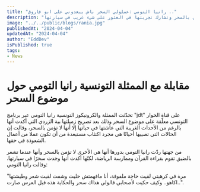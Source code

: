 ```yaml
---
title: "رانيا التومي :عملولي السحر باش يبعدوني على ابو فاروق .."
description: "الممثلة التونسية رانيا التومي تناقش موضوع الإيمان بالسحر وتشارك تجربتها في العثور على شيء غريب في سيارتها."
image: "../../public/blogs/rania.jpg"
publishedAt: "2024-04-04"
updatedAt: "2024-04-04"
author: "EddDev"
isPublished: true
tags:
- News
---
```


# مقابلة مع الممثلة التونسية رانيا التومي حول موضوع السحر

تحدّثت الممثلة والكرونيكوز التونسية رانيا التومي عبر برنامج "jdt" على قناة الحوار التونسي معلّقة على موضوع السحر وذلك بعد تصريح زميلتها بية الزردي التي أكدت أنها بالرغم من الأحداث الغريبة التي عاشتها في حياتها إلا أنها لا تؤمن بالسحر، وقالت إن الحالات التي تصيبها أحيانًا هي مجرد اكتئاب مستبعدة من أن تكون عملا من أعمال الشعوذة في حقها.

من جهتها ردّت رانيا التومي بدورها أنها هي الأخرى لا تؤمن بالسحر وأنها عندما تشعر بالضيق تقوم بقراءة القرآن وممارسة الرياضة، لكنّها أكدت أنها وجدت سحرًا في سيارتها. وقالت رانيا التومي:

"مرة في كرهبتي لقيت حاجة ملفوفة، أنا مافهمتش حليت وشفت لقيت شعر وطيشتها اكاهو.. وكيف حكيت لأصحابي قالولي هذاك سحر والحكاية هذه قبل العرس صارت..".
